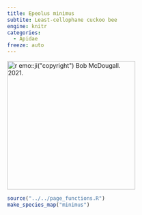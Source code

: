 ```yaml
---
title: Epeolus minimus
subtite: Least-cellophane cuckoo bee
engine: knitr
categories:
  - Apidae
freeze: auto
---
```

[![`r emo::ji("copyright")` Bob McDougall. 2021.](https://inaturalist-open-data.s3.amazonaws.com/photos/140780732/large.jpeg){height=300}](https://inaturalist.ca/observations/85556323)

```r
source("../../page_functions.R")
make_species_map("minimus")
```

